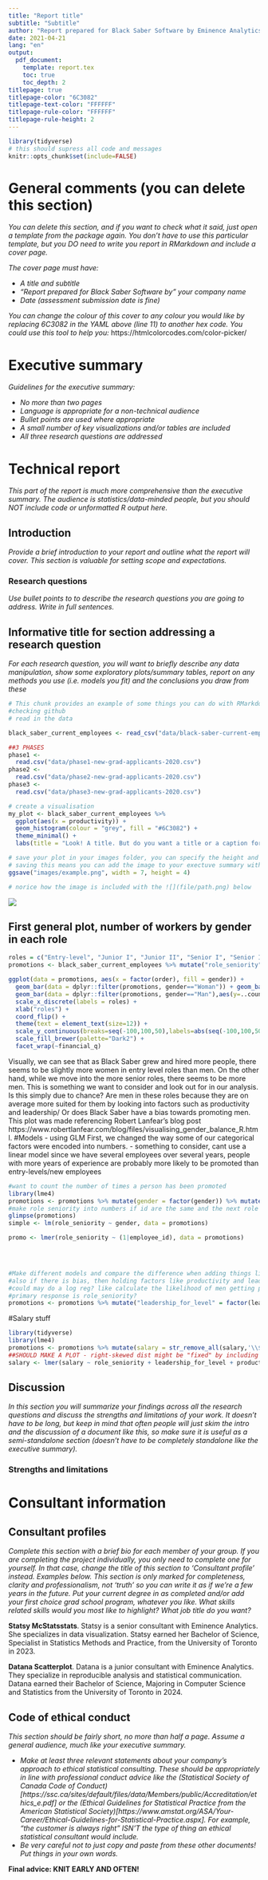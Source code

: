 ```yaml
---
title: "Report title"
subtitle: "Subtitle"
author: "Report prepared for Black Saber Software by Eminence Analytics"
date: 2021-04-21
lang: "en"
output:
  pdf_document:
    template: report.tex
    toc: true
    toc_depth: 2
titlepage: true
titlepage-color: "6C3082"
titlepage-text-color: "FFFFFF"
titlepage-rule-color: "FFFFFF"
titlepage-rule-height: 2
---
```


```r
library(tidyverse)
# this should supress all code and messages
knitr::opts_chunk$set(include=FALSE)
```

# General comments (you can delete this section)

_You can delete this section, and if you want to check what it said, just open a template from the package again. You don't have to use this particular template, but you DO need to write you report in RMarkdown and include a cover page._

_The cover page must have:_

*	_A title and subtitle_
* _"Report prepared for Black Saber Software by" your company name_
*	_Date (assessment submission date is fine)_

_You can change the colour of this cover to any colour you would like by replacing 6C3082 in the YAML above (line 11) to another hex code. You could use this tool to help you:_ https://htmlcolorcodes.com/color-picker/

\newpage
# Executive summary

_Guidelines for the executive summary:_

* _No more than two pages_
* _Language is appropriate for a non-technical audience_
* _Bullet points are used where appropriate_
*	_A small number of key visualizations and/or tables are included_
*	_All three research questions are addressed_


\newpage
# Technical report
_This part of the report is much more comprehensive than the executive summary. The audience is statistics/data-minded people, but you should NOT include code or unformatted R output here._


## Introduction

_Provide a brief introduction to your report and outline what the report will cover. This section is valuable for setting scope and expectations. _

### Research questions
_Use bullet points to to describe the research questions you are going to address. Write in full sentences._

## Informative title for section addressing a research question

_For each research question, you will want to briefly describe any data manipulation, show some exploratory plots/summary tables, report on any methods you use (i.e. models you fit) and the conclusions you draw from these_

```r
# This chunk provides an example of some things you can do with RMarkdown to make your report creation process easier
#checking github
# read in the data

black_saber_current_employees <- read_csv("data/black-saber-current-employees.csv")

##3 PHASES 
phase1 <- 
  read.csv("data/phase1-new-grad-applicants-2020.csv")
phase2 <- 
  read.csv("data/phase2-new-grad-applicants-2020.csv")
phase3 <- 
  read.csv("data/phase3-new-grad-applicants-2020.csv")

# create a visualisation
my_plot <- black_saber_current_employees %>% 
  ggplot(aes(x = productivity)) +
  geom_histogram(colour = "grey", fill = "#6C3082") +
  theme_minimal() +
  labs(title = "Look! A title. But do you want a title or a caption for your report?", x = "This is a changed x label")

# save your plot in your images folder, you can specify the height and width, too
# saving this means you can add the image to your exectuve summary without having to run or rerun the code, if you wish
ggsave("images/example.png", width = 7, height = 4)

# norice how the image is included with the ![](file/path.png) below
```

![](images/example.png)

## First general plot, number of workers by gender in each role 

```r
roles = c("Entry-level", "Junior I", "Junior II", "Senior I", "Senior II", "Senior III", "Manager", "Director", "Vice president")
promotions <- black_saber_current_employees %>% mutate("role_seniority" = factor(role_seniority, levels = roles)) %>% mutate("order" = as.numeric(role_seniority)/100)

ggplot(data = promotions, aes(x = factor(order), fill = gender)) + 
  geom_bar(data = dplyr::filter(promotions, gender=="Woman")) + geom_bar(data = dplyr::filter(promotions, gender=="Prefer not to say")) +
  geom_bar(data = dplyr::filter(promotions, gender=="Man"),aes(y=..count..*(-1))) + 
  scale_x_discrete(labels = roles) +
  xlab("roles") +
  coord_flip() +
  theme(text = element_text(size=12)) +
  scale_y_continuous(breaks=seq(-100,100,50),labels=abs(seq(-100,100,50))) + 
  scale_fill_brewer(palette="Dark2") +
  facet_wrap(~financial_q)
```
Visually, we can see that as Black Saber grew and hired more people, there seems to be slightly more women in entry level roles than men. On the other hand, while we move into the more senior roles, there seems to be more men. This is something we want to consider and look out for in our analysis. Is this simply due to chance? Are men in these roles because they are on average more suited for them by looking into factors such as productivity and leadership/ Or does Black Saber have a bias towards promoting men. This plot was made referencing Robert Lanfear's blog post https://www.robertlanfear.com/blog/files/visualising_gender_balance_R.html. 
#Models - using GLM 
First, we changed the way some of our categorical factors were encoded into numbers. 
- something to consider, cant use a linear model since we have several employees over several years, people with more years of experience are probably more likely to be promoted than entry-levels/new employees 

```r
#want to count the number of times a person has been promoted 
library(lme4)
promotions <- promotions %>% mutate(gender = factor(gender)) %>% mutate_if(is.factor, as.numeric) %>% group_by(employee_id, role_seniority)
#make role seniority into numbers if id are the same and the next role seniority > than previous add 1 to promo count 
glimpse(promotions)
simple <- lm(role_seniority ~ gender, data = promotions)

promo <- lmer(role_seniority ~ (1|employee_id), data = promotions)


  
```

```r
#Make different models and compare the difference when adding things like random effects on role seniority 
#also if there is bias, then holding factors like productivity and leadership constant between both genders to our model should produce different results? because holding them constant would mean that for that role, any gender would be suited for the job because they have the same skill set, so gender shouldnt matter 
#could may do a log reg? like calculate the likelihood of men getting promoted vs women? 
#primary response is role_seniority? 
promotions <- promotions %>% mutate("leadership_for_level" = factor(leadership_for_level, levels = c("Needs improvement", "Appropriate for level","Exceeds expectations"))) #changed to factor since we want to look at the levels of leadership on the promotions 


```
#Salary stuff 

```r
library(tidyverse)
library(lme4)
promotions <- promotions %>% mutate(salary = str_remove_all(salary,'\\$')) %>% mutate(salary = str_remove_all(salary, ",")) %>% mutate(salary = as.numeric(salary))
##SHOULD MAKE A PLOT - right-skewed dist might be "fixed" by including another variable in the model (LMM)
salary <- lmer(salary ~ role_seniority + leadership_for_level + productivity + gender +(1|financial_q), data = promotions) #employee IDs are not independent since this data set is over years so random effect on employee id and financial quarter? 
```

## Discussion

_In this section you will summarize your findings across all the research questions and discuss the strengths and limitations of your work. It doesn't have to be long, but keep in mind that often people will just skim the intro and the discussion of a document like this, so make sure it is useful as a semi-standalone section (doesn't have to be completely standalone like the executive summary)._

### Strengths and limitations

\newpage
# Consultant information
## Consultant profiles

*Complete this section with a brief bio for each member of your group. If you are completing the project individually, you only need to complete one for yourself. In that case, change the title of this section to 'Consultant profile' instead. Examples below. This section is only marked for completeness, clarity and professionalism, not 'truth' so you can write it as if we're a few years in the future. Put your current degree in as completed and/or add your first choice grad school program, whatever you like. What skills related skills would you most like to highlight? What job title do you want?*

**Statsy McStatsstats**. Statsy is a senior consultant with Eminence Analytics. She specializes in data visualization. Statsy earned her Bachelor of Science, Specialist in Statistics Methods and Practice, from the University of Toronto in 2023.

**Datana Scatterplot**. Datana is a junior consultant with Eminence Analytics. They specialize in reproducible analysis and statistical communication. Datana earned their Bachelor of Science, Majoring in Computer Science and Statistics from the University of Toronto in 2024.

## Code of ethical conduct

_This section should be fairly short, no more than half a page. Assume a general audience, much like your executive summary._

* _Make at least three relevant statements about your company’s approach to ethical statistical consulting. These should be appropriately in line with professional conduct advice like the (Statistical Society of Canada Code of Conduct)[https://ssc.ca/sites/default/files/data/Members/public/Accreditation/ethics_e.pdf] or the (Ethical Guidelines for Statistical Practice from the American Statistical Society)[https://www.amstat.org/ASA/Your-Career/Ethical-Guidelines-for-Statistical-Practice.aspx]. For example, "the customer is always right" ISN’T the type of thing an ethical statistical consultant would include._
*	_Be very careful not to just copy and paste from these other documents! Put things in your own words._


__Final advice: KNIT EARLY AND OFTEN!__